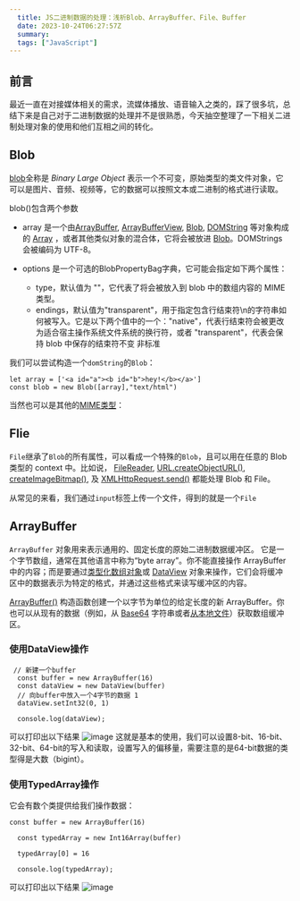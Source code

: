 ```yaml
---
  title: JS二进制数据的处理：浅析Blob、ArrayBuffer、File、Buffer
  date: 2023-10-24T06:27:57Z
  summary:
  tags: ["JavaScript"]
---
```

  
  ## 前言
最近一直在对接媒体相关的需求，流媒体播放、语音输入之类的，踩了很多坑，总结下来是自己对于二进制数据的处理并不是很熟悉，今天抽空整理了一下相关二进制处理对象的使用和他们互相之间的转化。

## Blob
[blob](https://developer.mozilla.org/zh-CN/docs/Web/API/Blob/Blob)全称是 _Binary Large Object_ 表示一个不可变，原始类型的类文件对象，它可以是图片、音频、视频等，它的数据可以按照文本或二进制的格式进行读取。

blob()包含两个参数
+ array 是一个由[ArrayBuffer](https://developer.mozilla.org/zh-CN/docs/Web/JavaScript/Reference/Global_Objects/ArrayBuffer), [ArrayBufferView](https://developer.mozilla.org/zh-CN/docs/Web/JavaScript/Reference/Global_Objects/TypedArray), [Blob](https://developer.mozilla.org/zh-CN/docs/Web/API/Blob), [DOMString](https://developer.mozilla.org/zh-CN/docs/Web/JavaScript/Reference/Global_Objects/String) 等对象构成的 [Array](https://developer.mozilla.org/zh-CN/docs/Web/JavaScript/Reference/Global_Objects/Array) ，或者其他类似对象的混合体，它将会被放进 [Blob](https://developer.mozilla.org/zh-CN/docs/Web/API/Blob)。DOMStrings 会被编码为 UTF-8。
+ options 是一个可选的BlobPropertyBag字典，它可能会指定如下两个属性：

   - type，默认值为 ""，它代表了将会被放入到 blob 中的数组内容的 MIME 类型。
   - endings，默认值为"transparent"，用于指定包含行结束符\n的字符串如何被写入。它是以下两个值中的一个："native"，代表行结束符会被更改为适合宿主操作系统文件系统的换行符，或者 "transparent"，代表会保持 blob 中保存的结束符不变 非标准

我们可以尝试构造一个`domString`的`Blob`：
```
let array = ['<a id="a"><b id="b">hey!</b></a>']
const blob = new Blob([array],"text/html")
```
当然也可以是其他的[MIME类型](https://developer.mozilla.org/zh-CN/docs/Web/HTTP/Basics_of_HTTP/MIME_types/Common_types)：


## Flie
`File`继承了`Blob`的所有属性，可以看成一个特殊的`Blob`，且可以用在任意的 Blob 类型的 context 中。比如说， [FileReader](https://developer.mozilla.org/zh-CN/docs/Web/API/FileReader), [URL.createObjectURL()](https://developer.mozilla.org/zh-CN/docs/Web/API/URL/createObjectURL_static), [createImageBitmap()](https://developer.mozilla.org/en-US/docs/Web/API/createImageBitmap), 及 [XMLHttpRequest.send()](https://developer.mozilla.org/zh-CN/docs/Web/API/XMLHttpRequest#send()) 都能处理 Blob 和 File。

从常见的来看，我们通过`input`标签上传一个文件，得到的就是一个`File`


## ArrayBuffer
`ArrayBuffer` 对象用来表示通用的、固定长度的原始二进制数据缓冲区。
它是一个字节数组，通常在其他语言中称为“byte array”。你不能直接操作 ArrayBuffer 中的内容；而是要通过[类型化数组对象](https://developer.mozilla.org/zh-CN/docs/Web/JavaScript/Reference/Global_Objects/TypedArray)或 [DataView](https://developer.mozilla.org/zh-CN/docs/Web/JavaScript/Reference/Global_Objects/DataView) 对象来操作，它们会将缓冲区中的数据表示为特定的格式，并通过这些格式来读写缓冲区的内容。

[ArrayBuffer()](https://developer.mozilla.org/en-US/docs/Web/JavaScript/Reference/Global_Objects/ArrayBuffer/ArrayBuffer) 构造函数创建一个以字节为单位的给定长度的新 ArrayBuffer。你也可以从现有的数据（例如，从 [Base64](https://developer.mozilla.org/zh-CN/docs/Glossary/Base64) 字符串或者[从本地文件](https://developer.mozilla.org/zh-CN/docs/Web/API/FileReader/readAsArrayBuffer)）获取数组缓冲区。

### 使用DataView操作
```
 // 新建一个buffer
  const buffer = new ArrayBuffer(16)
  const dataView = new DataView(buffer)
  // 向buffer中放入一个4字节的数据 1
  dataView.setInt32(0, 1)

  console.log(dataView);
```
可以打印出以下结果
![image](https://github.com/coderInwind/inwindBlog/assets/91716457/62838808-ed53-4f3d-97fd-154e8d89f210)
这就是基本的使用，我们可以设置8-bit、16-bit、32-bit、64-bit的写入和读取，设置写入的偏移量，需要注意的是64-bit数据的类型得是大数（bigint）。

### 使用TypedArray操作
它会有数个类提供给我们操作数据：
```
const buffer = new ArrayBuffer(16)

  const typedArray = new Int16Array(buffer)

  typedArray[0] = 16  

  console.log(typedArray);
```
可以打印出以下结果
![image](https://github.com/coderInwind/inwindBlog/assets/91716457/f7ab52c4-2eb7-4397-91a4-87cfd28c9b84)






  